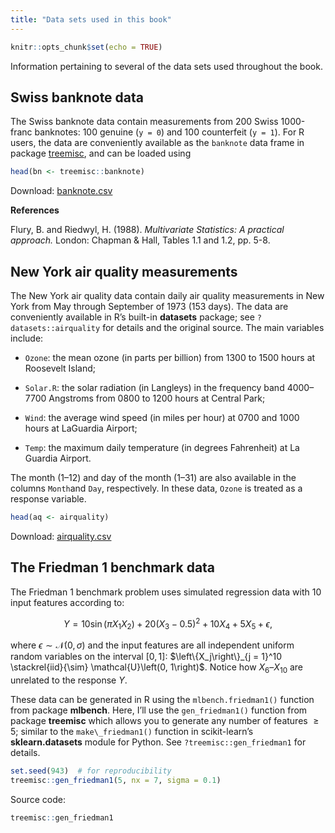 ```yaml
---
title: "Data sets used in this book"
---
```


```r
knitr::opts_chunk$set(echo = TRUE)
```

Information pertaining to several of the data sets used throughout the book.

## Swiss banknote data

The Swiss banknote data contain measurements from 200 Swiss 1000-franc banknotes: 100 genuine (`y = 0`) and 100 counterfeit (`y = 1`). For R users, the data are conveniently available as the `banknote` data frame in package [treemisc](https://github.com/bgreenwell/treemisc), and can be loaded using

```r
head(bn <- treemisc::banknote)
```

Download: [banknote.csv](https://bgreenwell.github.io/treebook/datasets/banknote.csv)

**References**

Flury, B. and Riedwyl, H. (1988). *Multivariate Statistics: A practical approach.* London: Chapman & Hall, Tables 1.1 and 1.2, pp. 5-8.

## New York air quality measurements

The New York air quality data contain daily air quality measurements in New York from May through September of 1973 (153 days). The data are conveniently available in R's built-in **datasets** package; see `?datasets::airquality` for details and the original source. The main variables include:

-   `Ozone`: the mean ozone (in parts per billion) from 1300 to 1500 hours at Roosevelt Island;

-   `Solar.R`: the solar radiation (in Langleys) in the frequency band 4000--7700 Angstroms from 0800 to 1200 hours at Central Park;

-   `Wind`: the average wind speed (in miles per hour) at 0700 and 1000 hours at LaGuardia Airport;

-   `Temp`: the maximum daily temperature (in degrees Fahrenheit) at La Guardia Airport.

The month (1--12) and day of the month (1--31) are also available in the columns `Month`and `Day`, respectively. In these data, `Ozone` is treated as a response variable.

```r
head(aq <- airquality)
```

Download: [airquality.csv](datasets/airquality.csv)

## The Friedman 1 benchmark data

The Friedman 1 benchmark problem uses simulated regression data with 10 input features according to:

$$
Y = 10 \sin\left(\pi X_1 X_2\right) + 20 \left(X_3 - 0.5\right) ^ 2 + 10 X_4 + 5 X_5 + \epsilon,
$$

where $\epsilon \sim \mathcal{N}\left(0, \sigma\right)$ and the input features are all independent uniform random variables on the interval $\left[0, 1\right]$: $\left\{X_j\right\}_{j = 1}^10 \stackrel{iid}{\sim} \mathcal{U}\left(0, 1\right)$. Notice how $X_6$--$X_{10}$ are unrelated to the response $Y$.

These data can be generated in R using the `mlbench.friedman1()` function from package **mlbench**. Here, I'll use the `gen_friedman1()` function from package **treemisc** which allows you to generate any number of features $\ge 5$; similar to the `make\_friedman1()` function in scikit-learn's **sklearn.datasets** module for Python. See `?treemisc::gen_friedman1` for details.

```r
set.seed(943)  # for reproducibility
treemisc::gen_friedman1(5, nx = 7, sigma = 0.1)
```

Source code:

```r
treemisc::gen_friedman1
```
